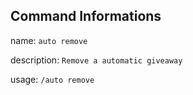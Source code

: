 ## Command Informations
name: ``auto remove``

description: ``Remove a automatic giveaway``

usage: ``/auto remove``